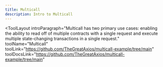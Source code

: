 ```yaml
---
title: Multicall
description: Intro to Multicall
---
```


<ToolLayout
    introParagraph="Multicall has two primary use cases: enabling the ability to read off of multiple contracts with a single request and execute multiple state-changing transactions in a single request."
    toolName="Multicall"
    toolLink="https://github.com/TheGreatAxios/multicall-example/tree/main"
    toolDocsLink="https://github.com/TheGreatAxios/multicall-example/tree/main"
>
</ToolLayout>